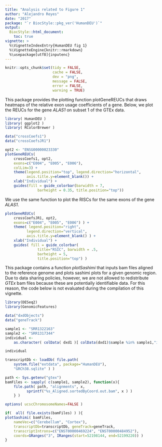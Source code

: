 ```yaml
---
title: "Analysis related to Figure 1"
author: "Alejandro Reyes"
date: "2017"
package: "`r BiocStyle::pkg_ver('HumanDEU')`"
output:
  BiocStyle::html_document:
    toc: true
vignette: >
  %\VignetteIndexEntry{HumanDEU fig 1}
  %\VignetteEngine{knitr::rmarkdown}
  %\usepackage[utf8]{inputenc}
---
```


```r
knitr::opts_chunk$set(tidy = FALSE,
                      cache = FALSE,
                      dev = "png",
                      message = FALSE,
                      error = FALSE,
                      warning = TRUE)
```

This package provides the plotting function plotGeneREUCs that
draws heatmaps of the relative exon usage coefficients of a gene. 
Below, we plot the REUCs for the gene _ALAS1_ on subset 1 of the 
GTEx data.

```r

library( HumanDEU )
library( ggplot2 )
library( RColorBrewer )

data("crossCoefs1")
data("crossCoefsJR1")

opt2 <- "ENSG00000023330"
plotGeneREUCs(
    crossCoefs1, opt2,
    exons=c("E004", "E005", "E006"),
    colLim=3) +
    theme(legend.position="top", legend.direction="horizontal",
          axis.title.y=element_blank()) +
    xlab("Individual") +
    guides(fill = guide_colorbar(barwidth = 7,
               barheight = 0.35, title.position="top"))

```

We use the same function to plot the RISCs for the same
exons of the gene _ALAS1_. 

```r

plotGeneREUCs(
    crossCoefsJR1, opt2,
    exons=c("E004", "E005", "E006") ) +
    theme( legend.position="right",
          legend.direction="vertical",
          axis.title.y=element_blank() ) +
    xlab("Individual") +
    guides( fill = guide_colorbar(
               title="RSIC", barwidth = .5,
               barheight = 5,
               title.position="top") )
```

This package contains a function _plotSashimi_ that inputs
bam files aligned to the reference genome and plots
sashimi plots for a given genomic region. Due to data sharing
policies, however, we are not allowed to redistribute _GTEx_ bam 
files because these are potentially identifiable data. For 
this reason, the code below is not evaluated during the 
compilation of this vignette. 

```r

library(DESeq2)
library(GenomicFeatures)

data("dxdObjects")
data("geneTrack")

sample1 <- "SRR1322163"
sample2 <- "SRR1317344" 
individual <-
    as.character( colData( dxd1 )[ colData(dxd1)$sample %in% sample1,"individual"][1])

individual

transcriptDb <- loadDb( file.path(
    system.file("extdata", package="HumanDEU"),
    "GRCh38.sqlite" ) )

path <- Sys.getenv("gtex")
bamFiles <- sapply( c(sample1, sample2), function(x){
    file.path( path, "alignments", x,
          sprintf("%s_Aligned.sortedByCoord.out.bam", x ) )
    } )

options( ucscChromosomeNames=FALSE )

if(  all( file.exists(bamFiles) ) ){
plotSashimi( bamFiles,
    nameVec=c("Cerebellum", "Cortex"),
    transcriptDb=transcriptDb, geneTrack=geneTrack,
    transcriptIntrons=c("ENST00000469224", "ENST00000484952"),
    coords=GRanges("3", IRanges(start=52198144, end=52199220)) )
}

```

